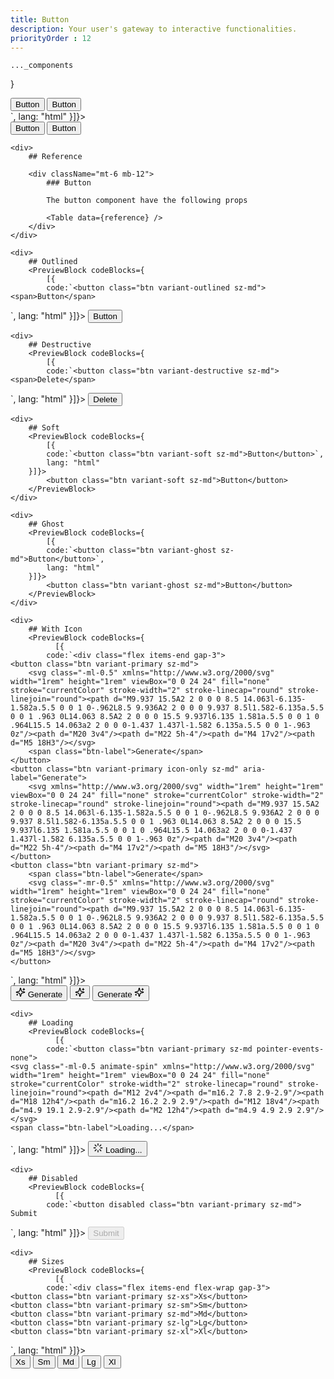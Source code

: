 ```yaml
---
title: Button
description: Your user's gateway to interactive functionalities.
priorityOrder : 12
---
```



    ..._components
}

<div className="space-y-20">
    <PreviewBlock codeBlocks={
              [{
            code:`<div class="flex flex-wrap gap-3">
    <button class="btn variant-neutral sz-md">
        <span class="btn-label">Button</span>
    </button>
    <button class="btn variant-primary sz-md">
        <span class="btn-label">Button</span>
    </button>
</div>`,
              lang: "html"
          }]}>
        <div  class="flex flex-wrap gap-3">
            <button class="btn variant-neutral sz-md">
                <span class="btn-label">Button</span>
            </button>
            <button class="btn variant-primary sz-md">
                <span class="btn-label">Button</span>
            </button>
        </div>
    </PreviewBlock>

    <div>
        ## Reference

        <div className="mt-6 mb-12"> 
            ### Button 

            The button component have the following props

            <Table data={reference} />
        </div>
    </div>

    <div>
        ## Outlined
        <PreviewBlock codeBlocks={
            [{
            code:`<button class="btn variant-outlined sz-md">
    <span>Button</span>
</button>`,
            lang: "html"
        }]}>
            <button class="btn variant-outlined sz-md">
                <span>Button</span>
            </button>
        </PreviewBlock>
    </div>

    <div>
        ## Destructive
        <PreviewBlock codeBlocks={
            [{
            code:`<button class="btn variant-destructive sz-md">
    <span>Delete</span>
</button>`,
            lang: "html"
        }]}>
            <button class="btn variant-destructive sz-md">
                <span>Delete</span>
            </button>
        </PreviewBlock>
    </div>

    <div>
        ## Soft
        <PreviewBlock codeBlocks={
            [{
            code:`<button class="btn variant-soft sz-md">Button</button>`,
            lang: "html"
        }]}>
            <button class="btn variant-soft sz-md">Button</button>
        </PreviewBlock>
    </div>

    <div>
        ## Ghost
        <PreviewBlock codeBlocks={
            [{
            code:`<button class="btn variant-ghost sz-md">Button</button>`,
            lang: "html"
        }]}>
            <button class="btn variant-ghost sz-md">Button</button>
        </PreviewBlock>
    </div>

    <div>
        ## With Icon
        <PreviewBlock codeBlocks={
              [{
            code:`<div class="flex items-end gap-3">
    <button class="btn variant-primary sz-md">
        <svg class="-ml-0.5" xmlns="http://www.w3.org/2000/svg" width="1rem" height="1rem" viewBox="0 0 24 24" fill="none" stroke="currentColor" stroke-width="2" stroke-linecap="round" stroke-linejoin="round"><path d="M9.937 15.5A2 2 0 0 0 8.5 14.063l-6.135-1.582a.5.5 0 0 1 0-.962L8.5 9.936A2 2 0 0 0 9.937 8.5l1.582-6.135a.5.5 0 0 1 .963 0L14.063 8.5A2 2 0 0 0 15.5 9.937l6.135 1.581a.5.5 0 0 1 0 .964L15.5 14.063a2 2 0 0 0-1.437 1.437l-1.582 6.135a.5.5 0 0 1-.963 0z"/><path d="M20 3v4"/><path d="M22 5h-4"/><path d="M4 17v2"/><path d="M5 18H3"/></svg>
        <span class="btn-label">Generate</span>
    </button>
    <button class="btn variant-primary icon-only sz-md" aria-label="Generate">
        <svg xmlns="http://www.w3.org/2000/svg" width="1rem" height="1rem" viewBox="0 0 24 24" fill="none" stroke="currentColor" stroke-width="2" stroke-linecap="round" stroke-linejoin="round"><path d="M9.937 15.5A2 2 0 0 0 8.5 14.063l-6.135-1.582a.5.5 0 0 1 0-.962L8.5 9.936A2 2 0 0 0 9.937 8.5l1.582-6.135a.5.5 0 0 1 .963 0L14.063 8.5A2 2 0 0 0 15.5 9.937l6.135 1.581a.5.5 0 0 1 0 .964L15.5 14.063a2 2 0 0 0-1.437 1.437l-1.582 6.135a.5.5 0 0 1-.963 0z"/><path d="M20 3v4"/><path d="M22 5h-4"/><path d="M4 17v2"/><path d="M5 18H3"/></svg>
    </button>
    <button class="btn variant-primary sz-md">
        <span class="btn-label">Generate</span>
        <svg class="-mr-0.5" xmlns="http://www.w3.org/2000/svg" width="1rem" height="1rem" viewBox="0 0 24 24" fill="none" stroke="currentColor" stroke-width="2" stroke-linecap="round" stroke-linejoin="round"><path d="M9.937 15.5A2 2 0 0 0 8.5 14.063l-6.135-1.582a.5.5 0 0 1 0-.962L8.5 9.936A2 2 0 0 0 9.937 8.5l1.582-6.135a.5.5 0 0 1 .963 0L14.063 8.5A2 2 0 0 0 15.5 9.937l6.135 1.581a.5.5 0 0 1 0 .964L15.5 14.063a2 2 0 0 0-1.437 1.437l-1.582 6.135a.5.5 0 0 1-.963 0z"/><path d="M20 3v4"/><path d="M22 5h-4"/><path d="M4 17v2"/><path d="M5 18H3"/></svg>
    </button>
</div>`,
              lang: "html"
          }]}>
            <div class="flex items-end gap-3">
                <button class="btn variant-primary sz-md">
                    <svg class="-ml-0.5" xmlns="http://www.w3.org/2000/svg" width="1rem" height="1rem" viewBox="0 0 24 24" fill="none" stroke="currentColor" stroke-width="2" stroke-linecap="round" stroke-linejoin="round"><path d="M9.937 15.5A2 2 0 0 0 8.5 14.063l-6.135-1.582a.5.5 0 0 1 0-.962L8.5 9.936A2 2 0 0 0 9.937 8.5l1.582-6.135a.5.5 0 0 1 .963 0L14.063 8.5A2 2 0 0 0 15.5 9.937l6.135 1.581a.5.5 0 0 1 0 .964L15.5 14.063a2 2 0 0 0-1.437 1.437l-1.582 6.135a.5.5 0 0 1-.963 0z"/><path d="M20 3v4"/><path d="M22 5h-4"/><path d="M4 17v2"/><path d="M5 18H3"/></svg>
                    <span class="btn-label">Generate</span>
                </button>
                <button class="btn variant-primary icon-only sz-md" aria-label="Generate">
                    <svg xmlns="http://www.w3.org/2000/svg" width="1rem" height="1rem" viewBox="0 0 24 24" fill="none" stroke="currentColor" stroke-width="2" stroke-linecap="round" stroke-linejoin="round"><path d="M9.937 15.5A2 2 0 0 0 8.5 14.063l-6.135-1.582a.5.5 0 0 1 0-.962L8.5 9.936A2 2 0 0 0 9.937 8.5l1.582-6.135a.5.5 0 0 1 .963 0L14.063 8.5A2 2 0 0 0 15.5 9.937l6.135 1.581a.5.5 0 0 1 0 .964L15.5 14.063a2 2 0 0 0-1.437 1.437l-1.582 6.135a.5.5 0 0 1-.963 0z"/><path d="M20 3v4"/><path d="M22 5h-4"/><path d="M4 17v2"/><path d="M5 18H3"/></svg>
                </button>
                <button class="btn variant-primary sz-md">
                    <span class="btn-label">Generate</span>
                    <svg class="-mr-0.5" xmlns="http://www.w3.org/2000/svg" width="1rem" height="1rem" viewBox="0 0 24 24" fill="none" stroke="currentColor" stroke-width="2" stroke-linecap="round" stroke-linejoin="round"><path d="M9.937 15.5A2 2 0 0 0 8.5 14.063l-6.135-1.582a.5.5 0 0 1 0-.962L8.5 9.936A2 2 0 0 0 9.937 8.5l1.582-6.135a.5.5 0 0 1 .963 0L14.063 8.5A2 2 0 0 0 15.5 9.937l6.135 1.581a.5.5 0 0 1 0 .964L15.5 14.063a2 2 0 0 0-1.437 1.437l-1.582 6.135a.5.5 0 0 1-.963 0z"/><path d="M20 3v4"/><path d="M22 5h-4"/><path d="M4 17v2"/><path d="M5 18H3"/></svg>
                </button>
            </div>
        </PreviewBlock>
    </div>

    <div>
        ## Loading
        <PreviewBlock codeBlocks={
              [{
            code:`<button class="btn variant-primary sz-md pointer-events-none">
    <svg class="-ml-0.5 animate-spin" xmlns="http://www.w3.org/2000/svg" width="1rem" height="1rem" viewBox="0 0 24 24" fill="none" stroke="currentColor" stroke-width="2" stroke-linecap="round" stroke-linejoin="round"><path d="M12 2v4"/><path d="m16.2 7.8 2.9-2.9"/><path d="M18 12h4"/><path d="m16.2 16.2 2.9 2.9"/><path d="M12 18v4"/><path d="m4.9 19.1 2.9-2.9"/><path d="M2 12h4"/><path d="m4.9 4.9 2.9 2.9"/></svg>
    <span class="btn-label">Loading...</span>
</button>`,
              lang: "html"
          }]}>
            <button class="btn variant-primary sz-md pointer-events-none">
                <svg class="-ml-0.5 animate-spin" xmlns="http://www.w3.org/2000/svg" width="1rem" height="1rem" viewBox="0 0 24 24" fill="none" stroke="currentColor" stroke-width="2" stroke-linecap="round" stroke-linejoin="round"><path d="M12 2v4"/><path d="m16.2 7.8 2.9-2.9"/><path d="M18 12h4"/><path d="m16.2 16.2 2.9 2.9"/><path d="M12 18v4"/><path d="m4.9 19.1 2.9-2.9"/><path d="M2 12h4"/><path d="m4.9 4.9 2.9 2.9"/></svg>
                <span class="btn-label">Loading...</span>
            </button>
        </PreviewBlock>
    </div>

    <div>
        ## Disabled
        <PreviewBlock codeBlocks={
              [{
            code:`<button disabled class="btn variant-primary sz-md">
    Submit
</button>`,
              lang: "html"
          }]}>
            <button disabled class="btn variant-primary sz-md">Submit</button>
        </PreviewBlock>
    </div>

    <div>
        ## Sizes
        <PreviewBlock codeBlocks={
              [{
            code:`<div class="flex items-end flex-wrap gap-3">
    <button class="btn variant-primary sz-xs">Xs</button>
    <button class="btn variant-primary sz-sm">Sm</button>
    <button class="btn variant-primary sz-md">Md</button>
    <button class="btn variant-primary sz-lg">Lg</button>
    <button class="btn variant-primary sz-xl">Xl</button>
</div>`,
              lang: "html"
          }]}>
            <div class="flex items-end flex-wrap gap-3">
                <button class="btn variant-primary sz-xs">Xs</button>
                <button class="btn variant-primary sz-sm">Sm</button>
                <button class="btn variant-primary sz-md">Md</button>
                <button class="btn variant-primary sz-lg">Lg</button>
                <button class="btn variant-primary sz-xl">Xl</button>
            </div>
        </PreviewBlock>
    </div>
</div>